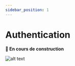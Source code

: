 ```yaml
---
sidebar_position: 1
---
```


# Authentication

**🚧 En cours de construction**

![alt text]("/../../../static/img/illustration/Bricklayer-bro.svg)
